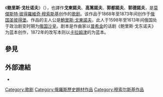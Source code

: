 {{unreferenced|time=2010-09-02T04:30:31+00:00}}
《'''鲍里斯·戈杜诺夫'''》（{{lang-ru|Борис Годунов}}），也譯作'''戈東諾夫'''、'''高篤諾夫'''、'''郭都諾夫'''、'''郭德諾夫'''，是[[莫傑斯特·彼得羅維奇·穆索斯基|莫傑斯特·彼得羅維奇·穆索斯基]]创作的[[歌剧|歌剧]]。该作品于1868年至1873年间创作于[[俄国|俄国]][[圣彼得堡|圣彼得堡]]。作品的主人公是[[鮑里斯·戈東諾夫|鮑里斯·戈東諾夫]]，此人于1598年至1613年间俄国处于政治剧变时期为[[俄国沙皇|俄国沙皇]]。剧本是作曲家以[[普希金|普希金]]的话剧《鲍里斯·戈东诺夫》为蓝本创作，1872年的改写本则以[[尼古拉·卡拉姆津|卡拉姆津]]的{{link-ru|俄羅斯國家史|История государства Российского}}为蓝本。

== 參見 ==
{{Portal box|古典音樂}}

== 外部連結 ==
* {{IMSLP|work=Boris Godunov (Mussorgsky, Modest)}}

{{Authority control}}

{{DEFAULTSORT:Boris Godunov (Opera)}}
[[Category:歌剧|Category:歌剧]]
[[Category:俄羅斯歷史題材作品|Category:俄羅斯歷史題材作品]]
[[Category:穆索尔斯基作品|Category:穆索尔斯基作品]]